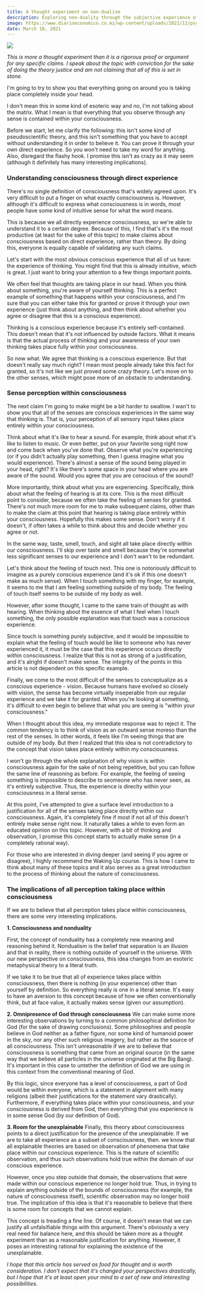 ```yaml
---
title: A thought experiment on non-dualism
description: Exploring non-duality through the subjective experience of senses
image: https://www.diarioeconomico.co.mz/wp-content/uploads/2022/12/psychedelic-treatments_Easy-Resize.com_.jpg
date: March 18, 2021
---
```


<img src="https://www.diarioeconomico.co.mz/wp-content/uploads/2022/12/psychedelic-treatments_Easy-Resize.com_.jpg" />

_This is more a thought experiment than it is a rigorous proof or argument for any specific claims. I speak about the topic with conviction for the sake of doing the theory justice and am not claiming that all of this is set in stone._

I'm going to try to show you that everything going on around you is taking place completely inside your head.

I don't mean this in some kind of esoteric way and no, I'm not talking about the matrix. What I mean is that everything that you observe through any sense is contained within your consciousness.

Before we start, let me clarify the following: this isn't some kind of pseudoscientific theory, and this isn't something that you have to accept without understanding it in order to believe it. You can prove it through your own direct experience. So you won't need to take my word for anything. Also, disregard the flashy hook. I promise this isn't as crazy as it may seem (although it definitely has many interesting implications).

### Understanding consciousness through direct experience

There's no single definition of consciousness that's widely agreed upon. It's very difficult to put a finger on what exactly consciousness is. However, although it's difficult to express what consciousness is in words, most people have some kind of intuitive sense for what the word means.

This is because we all directly experience consciousness, so we're able to understand it to a certain degree. Because of this, I find that's it's the most productive (at least for the sake of this topic) to make claims about consciousness based on direct experience, rather than theory. By doing this, everyone is equally capable of validating any such claims.

Let's start with the most obvious conscious experience that all of us have: the experience of thinking. You might find that this is already intuitive, which is great. I just want to bring your attention to a few things important points.

We often feel that thoughts are taking place in our head. When you think about something, you're aware of yourself thinking. This is a perfect example of something that happens within your consciousness, and I'm sure that you can either take this for granted or prove it through your own experience (just think about anything, and then think about whether you agree or disagree that this is a conscious experience).

Thinking is a conscious experience because it's entirely self-contained. This doesn't mean that it's not influenced by outside factors. What it means is that the actual process of thinking and your awareness of your own thinking takes place fully within your consciousness.

So now what. We agree that thinking is a conscious experience. But that doesn't really say much right? I mean most people already take this fact for granted, so it's not like we just proved some crazy theory. Let's move on to the other senses, which might pose more of an obstacle to understanding.

### Sense perception within consciousness

The next claim I'm going to make might be a bit harder to swallow. I wan't to show you that all of the senses are conscious experiences in the same way that thinking is. That is, your perception of all sensory input takes place entirely within your consciousness.

Think about what it's like to hear a sound. For example, think about what it's like to listen to music. Or even better, put on your favorite song right now and come back when you've done that.
Observe what you're experiencing (or if you didn't actually play something, then I guess imagine what you would experience). There's almost a sense of the sound being played in your head, right? It's like there's some space in your head where you are aware of the sound. Would you agree that you are conscious of the sound?

More importantly, think about what you are experiencing. Specifically, think about what the feeling of hearing is at its core. This is the most difficult point to consider, because we often take the feeling of senses for granted. There's not much more room for me to make subsequent claims, other than to make the claim at this point that hearing is taking place entirely within your consciousness. Hopefully this makes some sense. Don't worry if it doesn't, if often takes a while to think about this and decide whether you agree or not.

In the same way, taste, smell, touch, and sight all take place directly within our consciousness. I'll skip over taste and smell because they're somewhat less significant senses to our experience and I don't wan't to be redundant.

Let's think about the feeling of touch next. This one is notoriously difficult to imagine as a purely conscious experience (and it's ok if this one doesn't make as much sense). When I touch something with my finger, for example, it seems to me that I am feeling something outside of my body. The feeling of touch itself seems to be outside of my body as well.

However, after some thought, I came to the same train of thought as with hearing. When thinking about the essence of what I feel when I touch something, the only possible explanation was that touch was a conscious experience.

Since touch is something purely subjective, and it would be impossible to explain what the feeling of touch would be like to someone who has never experienced it, it must be the case that this experience occurs directly within consciousness. I realize that this is not as strong of a justification, and it's alright if doesn't make sense. The integrity of the points in this article is not dependent on this specific example.

Finally, we come to the most difficult of the senses to conceptualize as a conscious experience - vision. Because humans have evolved so closely with vision, the sense has become virtually inseperable from our regular experience and we take it for granted. When you're looking at something, it's difficult to even begin to believe that what you are seeing is "within your consciousness."

When I thought about this idea, my immediate response was to reject it. The common tendency is to think of vision as an outward sense moreso than the rest of the senses. In other words, it feels like I'm seeing things that are outside of my body. But then I realized that this idea is not contradictory to the concept that vision takes place entirely within my consciousness.

I won't go through the whole explanation of why vision is within consciousness again for the sake of not being repetitive, but you can follow the same line of reasoning as before. For example, the feeling of seeing something is impossible to describe to seomeone who has never seen, as it's entirely subjective. Thus, the experience is direclty within your consciousness in a literal sense.

At this point, I've attempted to give a surface level introduction to a justification for all of the senses taking place directly within our consciousness. Again, it's completely fine if most if not all of this doesn't entirely make sense right now. It naturally takes a while to even form an educated opinion on this topic. However, with a bit of thinking and observation, I promise this concept starts to actually make sense (in a completely rational way).

For those who are interested in diving deeper (and seeing if you agree or disagree), I highly recommend the Waking Up course. This is how I came to think about many of these topics and it also serves as a great introduction to the process of thinking about the nature of consciousness.

### The implications of all perception taking place within consciousness

If we are to believe that all perception takes place within consciousness, there are some very interesting implications.

**1. Consciousness and nonduality**

First, the concept of nonduality has a completely new meaning and reasoning behind it. Nondualism is the belief that separation is an illusion and that in reality, there is nothing outside of yourself in the universe. With our new perspective on consciousness, this idea changes from an esoteric metaphysical theory to a literal truth.

If we take it to be true that all of experience takes place within consciousness, then there is nothing (in your experience) other than yourself by definition. So everything really is one in a literal sense. It's easy to have an aversion to this concept because of how we often conventionally think, but at face value, it actually makes sense (given our assumption).

**2. Omnipresence of God through consciousness**
We can make some more interesting observations by turning to a common philosophical definition for God (for the sake of drawing conclusions). Some philosophies and people believe in God neither as a father figure, nor some kind of humanoid power in the sky, nor any other such religious imagery, but rather as the source of all consciousness. This isn't unreasonable if we are to believe that consciousness is something that came from an original source (in the same way that we believe all particles in the universe originated at the Big Bang). It's important in this case to untether the definition of God we are using in this context from the conventional meaning of God.

By this logic, since everyone has a level of consciousness, a part of God would be within everyone, which is a statement in alignment with many religions (albeit their justifications for the statement vary drastically). Furthermore, if everything takes place within your consciousness, and your consciousness is derived from God, then everything that you experience is in some sense God (by our definition of God).

**3. Room for the unexplainable**
Finally, this theory about consciousness points to a direct justification for the presence of the unexplainable. If we are to take all experience as a subset of consciousness, then. we know that all explainable theories are based on observation of phenomena that take place within our conscious experience. This is the nature of scientific observation, and thus such observations hold true within the domain of our conscious experience.

However, once you step outside that domain, the observations that were made within our conscious experience no longer hold true. Thus, in trying to explain anything outside of the bounds of consciousness (for example, the nature of consciousness itself), scientific observation may no longer hold true. The implication of this idea is that it's reasonable to believe that there is some room for concepts that we cannot explain.

This concept is treading a fine line. Of course, it doesn't mean that we can justify all unfalsifiable things with this argument. There's obviously a very real need for balance here, and this should be taken more as a thought experiment than as a reasonable justification for anything. However, it poses an interesting rational for explaining the existence of the unexplainable.

_I hope that this article has served as food for thought and is worth consideration. I don't expect that it's changed your perspectives drastically, but I hope that it's at least open your mind to a set of new and interesting possibilities._
